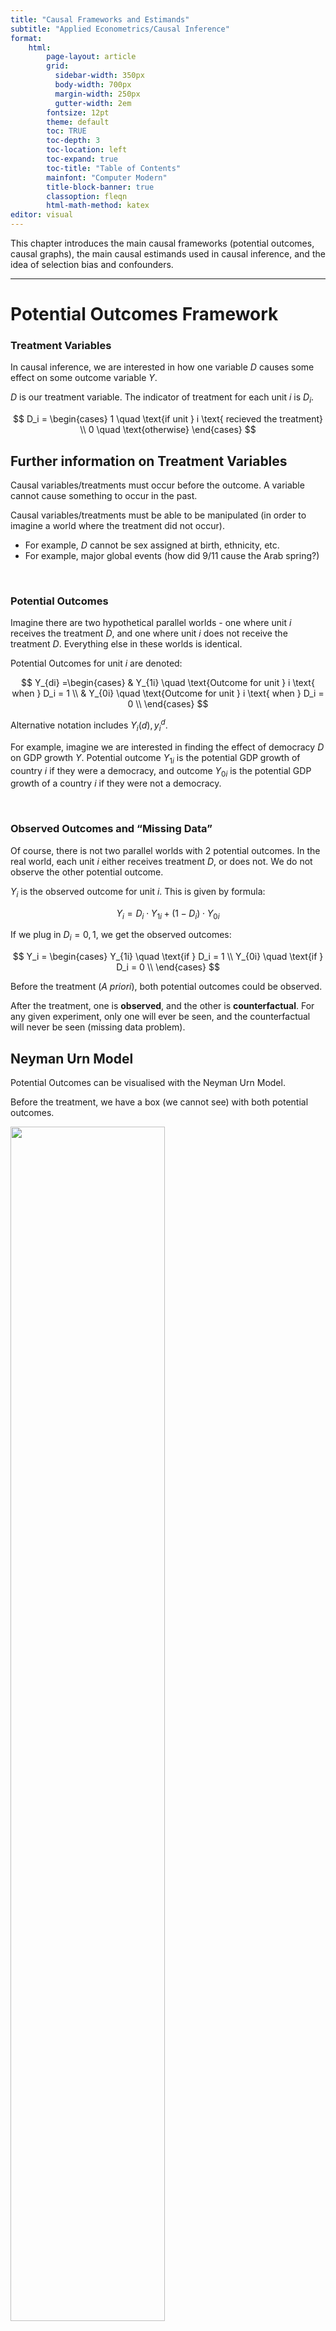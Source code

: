 ```yaml
---
title: "Causal Frameworks and Estimands"
subtitle: "Applied Econometrics/Causal Inference"
format:
    html:
        page-layout: article
        grid:
          sidebar-width: 350px
          body-width: 700px
          margin-width: 250px
          gutter-width: 2em
        fontsize: 12pt
        theme: default
        toc: TRUE
        toc-depth: 3
        toc-location: left
        toc-expand: true
        toc-title: "Table of Contents"
        mainfont: "Computer Modern"
        title-block-banner: true
        classoption: fleqn
        html-math-method: katex
editor: visual
---
```


This chapter introduces the main causal frameworks (potential outcomes, causal graphs), the main causal estimands used in causal inference, and the idea of selection bias and confounders.

------------------------------------------------------------------------

# **Potential Outcomes Framework**

### Treatment Variables

In causal inference, we are interested in how one variable $D$ causes some effect on some outcome variable $Y$.

$D$ is our treatment variable. The indicator of treatment for each unit $i$ is $D_i$.

$$
D_i = \begin{cases}
1 \quad \text{if unit } i \text{ recieved the treatment} \\
0 \quad \text{otherwise}
\end{cases}
$$

::: {.callout-tip collapse="true" appearance="simple"}
## Further information on Treatment Variables

Causal variables/treatments must occur before the outcome. A variable cannot cause something to occur in the past.

Causal variables/treatments must be able to be manipulated (in order to imagine a world where the treatment did not occur).

-   For example, $D$ cannot be sex assigned at birth, ethnicity, etc.
-   For example, major global events (how did 9/11 cause the Arab spring?)
:::

<br />

### Potential Outcomes

Imagine there are two hypothetical parallel worlds - one where unit $i$ receives the treatment $D$, and one where unit $i$ does not receive the treatment $D$. Everything else in these worlds is identical.

Potential Outcomes for unit $i$ are denoted:

$$
Y_{di} =\begin{cases}
& Y_{1i} \quad \text{Outcome for unit } i \text{ when } D_i = 1 \\
& Y_{0i} \quad \text{Outcome for unit } i \text{ when } D_i = 0 \\
\end{cases}
$$

Alternative notation includes $Y_i(d), y_i^d$.

For example, imagine we are interested in finding the effect of democracy $D$ on GDP growth $Y$. Potential outcome $Y_{1i}$ is the potential GDP growth of country $i$ if they were a democracy, and outcome $Y_{0i}$ is the potential GDP growth of a country $i$ if they were not a democracy.

<br />

### Observed Outcomes and "Missing Data"

Of course, there is not two parallel worlds with 2 potential outcomes. In the real world, each unit $i$ either receives treatment $D$, or does not. We do not observe the other potential outcome.

$Y_i$ is the observed outcome for unit $i$. This is given by formula:

$$
Y_i = D_i \cdot Y_{1i} + (1-D_i) \cdot Y_{0i}
$$

If we plug in $D_i = 0, 1$, we get the observed outcomes:

$$
Y_i = \begin{cases}
Y_{1i} \quad \text{if } D_i = 1 \\
Y_{0i} \quad \text{if } D_i = 0 \\
\end{cases}
$$

Before the treatment (*A priori*), both potential outcomes could be observed.

After the treatment, one is **observed**, and the other is **counterfactual**. For any given experiment, only one will ever be seen, and the counterfactual will never be seen (missing data problem).

::: {.callout-tip collapse="true" appearance="simple"}
## Neyman Urn Model

Potential Outcomes can be visualised with the Neyman Urn Model.

Before the treatment, we have a box (we cannot see) with both potential outcomes.

![](images/clipboard-802589608.png){fig-align="center" width="70%"}

Then, when we apply treatment, we stick our hand into the box that we cannot see, and pull out one observed outcome.

![](images/clipboard-2975134148.png){fig-align="center" width="70%"}

We are essentially sampling from potential outcomes to get observed outcomes.
:::

This missing data problem is called the **fundamental problem of causal inference**.

<br />

### Stable Unit Treatment Value Assumption

The above given observed and potential outcome frameworks depends on the Stable Unit Treatment Value Assumption (SUTVA).

$$
Y_{(D_1, D_2, \dots, D_N)i} = Y_{(D_1', D_2', \dots, D_N')i}
$$

-   Where $D_1, D_2, \dots D_N$ are the observed treatment status $D_i$ of all observations $i = 1, \dots, N$.
-   Where $D_1', D_2', \dots, D_N'$ are any alternative treatment status $D_i$ of all observations.

Or more intuitively, the potential outcomes of unit $i$ only depends on their own treatment status, and no other unit's treatment status. The treatment is also the same for everyone (treatment is stable and consistent)

::: {.callout-tip collapse="true" appearance="simple"}
## Examples of SUTVA Violations

-   Spill-over effects: If we are testing a new curriculum, one student $j$ getting the new curriculum may teach their friend $i$ the new curriculum, thus affecting the potential outcomes of $i$.

-   Contagion: If we are studying a disease, diseases can spread, so another unit $j$ getting a disease affects the potential outcomes of unit $i$.

-   Dilution: If we are studying vaccines - there is herd immunity - other people getting the vaccine also reduces our chances of getting the disease.

-   Variable levels of treatment: If we are doing a drug trial, if some people got two doses, while others only got one dose. This is not a consistent treatment.

-   Technical errors: If someone who is supposed to be treated accidentally is not treated. This is not a consistent treatment.
:::

When SUTVA is violated, potential outcomes become very messy, and we no longer have the neat framework as before.

<br />

<br />

------------------------------------------------------------------------

# **Causal Estimands**

### Individual Treatment Effect

Remember the potential outcomes from parallel worlds $Y_{1i}$ and $Y_{0i}$.

Since these two parallel worlds are identical except for the fact one receives the treatment $D$ and the other does not, the causal effect of $D$ should logically be the difference between the potential outcomes of these two worlds.

Thus, the individual treatment effect of a unit $i$ is:

$$
\tau_i = Y_{1i} - Y_{0i}
$$

This is the specific treatment effect for a specific unit $i$. This cannot be observed, because we do not see both potential outcomes for the same unit $i$.

This is also very hard to estimate, as we cannot reliably fill in the missing potential outcome for any one unit $i$. Thus, we almost never use individual treatment effects, and use group treatment effects.

<br />

### Average Treatment Effect (ATE)

ATE is a group-level causal estimand.

::: {.callout-tip collapse="true" appearance="simple"}
## Group-Level Causal Estimands

Consider a population of units $i = 1, \dots, N$.

The population has potential outcomes represented in two (only partially observed) vectors:

$$
\begin{split}
& Y_1 = (Y_{11}, Y_{12}, \dots, Y_{1N}) \\
& Y_0 = (Y_{01}, Y_{02}, \dots, Y_{0N})
\end{split}
$$

We compare these two vectors of potential outcomes. The most common way to do this is to use their expected values.
:::

The Average Treatment Effect is defined as:

$$
\begin{split}
\tau_{ATE} & = E(Y_{1i} - Y_{0i}) \\
& = \frac{1}{N_1} \sum\limits_{i=1}^N D_i (Y_{1i} - Y_{0i})
\end{split}
$$

We cannot calculate this with observed data - since we need all potential outcomes to do this. We can estimate this (covered throughout this course).

<br />

### Average Treatment Effect on the Treated (ATT)

An alternative estimand to the ATE is the Average Treatment Effect on the Treated (ATT):

$$
\begin{split}
\tau_{ATT} & = E(Y_{1i} - Y_{0i} \ | \ D_i = 1) \\
& = \frac{1}{N_1} \sum\limits_{i=1}^N D_i (Y_{1i} - Y_{0i}) \quad  \text{where } N_1 = \sum\limits_{i=1}^ND_i
\end{split}
$$

This is the causal effect of [only variables who have received the treatment]{.underline}.

::: {.callout-tip collapse="true" appearance="simple"}
## ATT vs. ATE

When does $\tau_{ATT} = \tau_{ATE}$?

-   When the expectation of the potential outcomes of both the treated and control are the same, then the two equal each other.

The opposite is also true: if the expectation of the potential outcomes of both the treated and control are different, then the two are not equal.
:::

<br />

### Conditional Average Treatment Effect (CATE)

The conditional average treatment effect is any treatment effect where there is a condition on a characteristic/covariate:

$$
\tau_{CATE}(x) = E(Y_{1i} - Y_{0i} \ | \ X_i = x)
$$

This is the causal effect of only variables who meet the condition of the covariate specified. For example, you could find the conditional average treatment effect of only women (so the covariate which we are conditioning on is *gender*).

This is often used for tailoring products/medicine/advertising to certain groups of people.

This estimand will go by other names, including the Local Average Treatment Effect (LATE).

<br />

<br />

------------------------------------------------------------------------

# **Selection Bias and Confounders**

### Naive Estimator and Selection Bias

A natural way to estimate the ATE is to use a naive estimator: find the average difference of [observed]{.underline} outcomes. This is called the naive estimator:

$$
\begin{split}
\hat\tau_{naive} = E(Y_i|D_i = 1) - E(Y_i|D_i = 0)
\end{split}
$$

However, there is an issue - we can show this with algebra:

$$
\begin{split}
\hat\tau_{naive} & = E(Y_i|D_i = 1) - E(Y_i|D_i = 0) \\
& = E(Y_{1i}|D_i = 1) - E(Y_{0i} | D_i = 0) \\
& = E(Y_{1i}|D_i = 1) - E(Y_{0i} | D_i = 0) + E(Y_{0i}|D_i = 1) - E(Y_{0i}|D_i = 1) \\
& = E(Y_{1i}|D_i = 1)- E(Y_{0i}|D_i = 1) + E(Y_{0i}|D_i = 1) - E(Y_{0i} | D_i = 0) \\
& = \tau_{ATT} + E(Y_{0i}|D_i = 1) - E(Y_{0i} | D_i = 0)
\end{split}
$$

We can see that our naive estimator produces the $\tau_{ATT}$ **plus** an extra bit (called the selection bias). Thus, our naive estimator is biased, so we should be careful about using this naive estimator (correlation does not equal causation).

<br />

### Confounders

Take the selection bias formula from above:

$$
E(Y_{0i}|D_i = 1) - E(Y_{0i} | D_i = 0)
$$

If selection bias is non-zero, this essentially states that the expected potential outcome before treatment $Y_{0i}$ between the treatment and control groups is not equal.

Or in other words, the treatment and control groups have some other variable causing differences even before treatment has begun. This implies that the differences between the treatment and control group may not be due to treatment $D$, but due to the underlying differences before treatment even occurred.

**Confounders** are variables that cause the differences between treatment and control groups before the treatment has started. Confounders are correlate with both the treatment variable and the outcome.

This is why correlation does not equal causation - if the treatment and control group are different before we start the experiment, we cannot say the difference between the two is purely a result of treatment $D$.

<br />

### Omitted Variable Bias in Regression

Let us say we are interested in finding the relationship between treatment $D$ and outcome $Y$. However, there is a confounding variable, $X$, that is correlated with both $D$ and $Y$.

We could run a simple linear regression with just $D$ and $Y$ (essentially a measure of correlation between the two):

$$
Y_i = \beta_0^S + \beta_1^SD_i + u_i^S
$$

We could also run a multiple linear regression with $D$, confounder $X$, and $Y$. This accounts for the impact of the confounder, and "partials out" the effect of the confounder (this is given by the Regression Anatomy Theorem):

$$
Y_i = \beta_0 + \beta_1D_i + \beta_2 X_i + u_i
$$

Our simple linear regression coefficient $\beta_1^S$ (a measure of correlation) is thus wrong for the causal effect - it fails to partial out the effect of confounder $X$. We can quantify "how wrong" $\beta_1^S$ is with the omitted variable bias formula:

$$
\beta_1^S = \beta_1 + \beta_2\delta_1
$$

-   Where $\delta_1$ is the coefficient of a regression between outcome $X$ and explanatory variable $D$.

::: {.callout-tip collapse="true" appearance="simple"}
## Details of Omitted Variable Bias

We have a short and long regression, where the long includes confounder $X$:

$$
\begin{split}
Y_i & = \beta_0^S + \beta_1^SD_i + u_i^S \\
Y_i & = \beta_0 + \beta_1D_i + \beta_2X_i + u_i
\end{split}
$$

Now consider an auxiliary regression, where the omitted variable (confounder) $X$ is the outcome variable, and $D$ is the explanatory variable:

$$
X_i = \delta_0 + \delta_1 D_i + v_i
$$

We can plug in the above $X_i$ into our long regression, to get the entire long regression equation in terms of $D_i$:

$$
\begin{split}
Y_i & = \beta_0 + \beta_1D_i + \beta_2 X_i + u_i \\
& = \beta_0 + \beta_1 D_i + \beta_2(\delta_0 + \delta_1 D_i + v_i) + u_i \\
& = \beta_0 + \beta_1 D_i + \beta_2 \delta_0 + \beta_2\delta_1 D_i + \beta_2 v_i + u_i \\
& = \beta_0 + \beta_2 \delta_0 + (\beta_1+\beta_2\delta_1)D_i + \beta_2v_i + u_i
\end{split}
$$

The last equation is essentially a "recreation" of the short regression with only one explanatory variable. Note how the coefficient of $D_i$ in this regression is $(\beta_1 + \beta_2 \delta_1)$.

Thus, $\beta_1^S = \beta_1 + \beta_2 \delta_1$. Since $\beta_1$ is the true value of the relationship between $D$ and $Y$ (since it controls for the confounder), that means $\beta_1^S$ is off by $\beta_2 \delta_1$.
:::

Thus, $\beta_2 \delta_1$ is the omitted variable **bias** in the short regression. In conclusion - if we do not account for confounding variables, we will have bias in our causal estimations. Thus, [correlation does not equal causation!]{.underline}

<br />

<br />

------------------------------------------------------------------------

# **Graphical Causal Frameworks**
